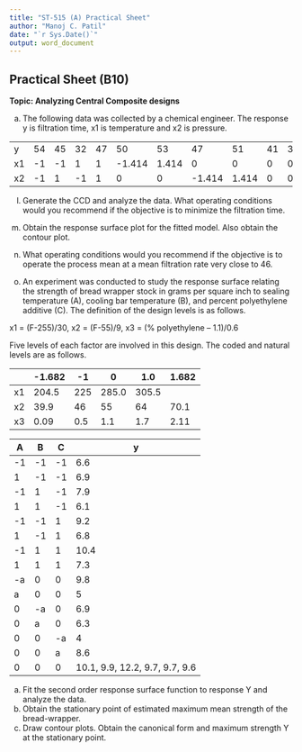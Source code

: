 ```yaml
---
title: "ST-515 (A) Practical Sheet"
author: "Manoj C. Patil"
date: "`r Sys.Date()`"
output: word_document
---
```



## Practical Sheet (B10)

**Topic: Analyzing Central Composite designs**

a. The following data was collected by a chemical engineer. The response y is filtration time, x1 is temperature and x2 is pressure.

|  |  |  |  |  |  |  |  |  |  |  |  |  |  |
| --- | --- | --- | --- | --- | --- | --- | --- | --- | --- | --- | --- | --- | --- |
| y | 54 | 45 | 32 | 47 | 50 | 53 | 47 | 51 | 41 | 39 | 44 | 42 | 40 |
| x1 | -1 | -1 | 1 | 1 | -1.414 | 1.414 | 0 | 0 | 0 | 0 | 0 | 0 | 0 |
| x2 | -1 | 1 | -1 | 1 | 0 | 0 | -1.414 | 1.414 | 0 | 0 | 0 | 0 | 0 |

l. Generate the CCD and analyze the data. What operating conditions would you recommend if the objective is to minimize the filtration time.
m. Obtain the response surface plot for the fitted model. Also obtain the contour plot.
n. What operating conditions would you recommend if the objective is to operate the process mean at a mean filtration rate very close to 46.

b. An experiment was conducted to study the response surface relating the strength of bread wrapper stock in grams per square inch to sealing temperature (A), cooling bar temperature (B), and percent polyethylene additive (C). The definition of the design levels is as follows.

x1 = (F-255)/30, x2 = (F-55)/9, x3 = (% polyethylene – 1.1)/0.6

Five levels of each factor are involved in this design. The coded and natural levels are as follows.

|  | -1.682 | -1 | 0 | 1.0 | 1.682 |
| --- | --- | --- | --- | --- | --- |
| x1 | 204.5 | 225 | 285.0 | 305.5 |  |
| x2 | 39.9 | 46 | 55 | 64 | 70.1 |
| x3 | 0.09 | 0.5 | 1.1 | 1.7 | 2.11 |

| A | B | C | y |
| --- | --- | --- | --- |
| -1 | -1 | -1 | 6.6 |
| 1 | -1 | -1 | 6.9 |
| -1 | 1 | -1 | 7.9 |
| 1 | 1 | -1 | 6.1 |
| -1 | -1 | 1 | 9.2 |
| 1 | -1 | 1 | 6.8 |
| -1 | 1 | 1 | 10.4 |
| 1 | 1 | 1 | 7.3 |
| -a | 0 | 0 | 9.8 |
| a | 0 | 0 | 5 |
| 0 | -a | 0 | 6.9 |
| 0 | a | 0 | 6.3 |
| 0 | 0 | -a | 4 |
| 0 | 0 | a | 8.6 |
| 0 | 0 | 0 | 10.1, 9.9, 12.2, 9.7, 9.7, 9.6 |

a. Fit the second order response surface function to response Y and analyze the data.
b. Obtain the stationary point of estimated maximum mean strength of the bread-wrapper.
c. Draw contour plots. Obtain the canonical form and maximum strength Y at the stationary point.

